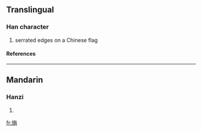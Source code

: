 ==Translingual==
===Han character===
{{Han char|rn=70|rad=方|as=09|sn=13|four=0822<sub>7</sub>|canj=卜尸人火月 (YSOFB)}}
# serrated edges on a Chinese flag
====References====
{{Han ref|kx=0484.200|dkj=13678|dj=0846.190|hdz=32183.080|uh=65D3|ud=26067|bh=DDBE|bd=56766}}

----
==Mandarin==
===Hanzi===
{{cmn-hanzi|pin=[[shāo]] (shao1)|wg=shao<sup>1</sup>}}
# {{defn|Mandarin}}

[[fr:旓]]